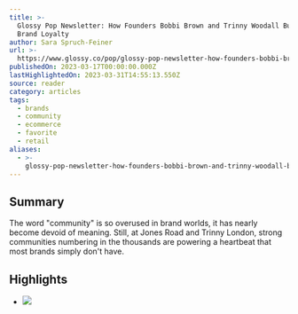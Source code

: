 ```yaml
---
title: >-
  Glossy Pop Newsletter: How Founders Bobbi Brown and Trinny Woodall Build True
  Brand Loyalty
author: Sara Spruch-Feiner
url: >-
  https://www.glossy.co/pop/glossy-pop-newsletter-how-founders-bobbi-brown-and-trinny-woodall-build-true-brand-loyalty/?utm_campaign=glossydis&utm_source=pop&utm_medium=email&utm_content=031723
publishedOn: 2023-03-17T00:00:00.000Z
lastHighlightedOn: 2023-03-31T14:55:13.550Z
source: reader
category: articles
tags:
  - brands
  - community
  - ecommerce
  - favorite
  - retail
aliases:
  - >-
    glossy-pop-newsletter-how-founders-bobbi-brown-and-trinny-woodall-build-true-brand-loyalty
---
```

## Summary

The word "community" is so overused in brand worlds, it has nearly become devoid of meaning. Still, at Jones Road and Trinny London, strong communities numbering in the thousands are powering a heartbeat that most brands simply don't have.

## Highlights
- ![](https://www.glossy.co/wp-content/uploads/sites/4/2023/03/Screen-Shot-2023-03-17-at-10.43.33-AM.png?w=922)
